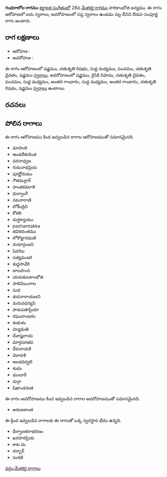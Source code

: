 {{Infobox ragam
	| name          	= గంధరాలోల
	| synonym	    	= 
	| mela          	= 
	| chakra        	= 
	| janaka        	= 
	| type          	= ఔడవ-సంపూర్ణ
	| arohanam      	= {{svaraC|S|R2|M1|P|D2|S'}} 
	| avarohanam    	= {{svaraC|S'|N2|D2|P|M1|G3|M1|G3|R2|S}}
	| jeeva         	=
	| chhaya        	=
	| nyasa         	=
	| vishesha      	= 
	| equivalent  		= 
}}
{{కర్ణాటక సంగీత రాగాలు}}
'''గంధరాలోల రాగము''' [[కర్ణాటక సంగీతం]]లో 28వ [[మేళకర్త రాగము]] హరికాంభోజి జన్యము.  ఈ రాగం ఆరోహణలో ఐదు స్వరాలు, అవరోహణంలో సప్త స్వరాలు ఉండడం వల్ల దీనిని ఔడవ-సంపూర్ణ రాగం అంటారు.


==రాగ లక్షణాలు==


* ఆరోహణ : {{svaraC|S|R2|M1|P|D2|S'}} 
* అవరోహణ : {{svaraC|S'|N2|D2|P|M1|G3|M1|G3|R2|S}}

ఈ రాగం ఆరోహణంలో షడ్జమం, చతుశృతి రిషభం, సుద్ద మధ్యమం, పంచమం, చతుశృతి దైవతం, షడ్జమం [[స్వరాలు]], అవరోహణంలో షడ్జమం, కైసికి నిషాదం, చతుశృతి దైవతం, పంచమం, సుద్ద మధ్యమం, అంతర గాంధారం, సుద్ద మధ్యమం, అంతర గాంధారం, చతుశృతి రిషభం, షడ్జమం [[స్వరాలు]] ఉంటాయి.

==రచనలు==



==పోలిన రాగాలు==
ఈ రాగం ఆరోహణము కింద ఇవ్వబడిన రాగాల ఆరోహణముతో సమానమైనది.
* మాహురి
* ఆండలీకురింజి
* వరనాధ్వజ
* గురునాథప్రియ
* పూర్ణోదయం
* గౌతమల్లార్
* హంతకవరాళి
* ధుర్వాంగీ
* నటనారాణి
* లోకేంద్రిని
* కోకలి
* దుర్ధక్యాయం
* pazhamtakka
* జివికదంతము
* లోకొట్టారమణి
* దయార్రంజని
* షెవఝి
* సత్యవంజరి
* శుధ్ధసావేరి
* బాలహంస
* యదుకులకాంభోజి
* సాలివిబంగాల
* సుధ
* శుదనారాయణని
* మరువధన్యసి
* పాశుపతాప్రియా
* రఘురాంజరం
* శంకుళం
* హ్యుమతి
* దేవాష్టరాయ
* మార్గపరతప
* దేవనాయకి
* వెలావళి
* అలకవర్వలి
* శుభం
* మందారీ
* దుర్గా
* షిఖాండరుత

ఈ రాగం అవరోహణము కింద ఇవ్వబడిన రాగాల అవరోహణముతో సమానమైనది.
* అరుణకాంత

ఈ క్రింద ఇవ్వబడిన రాగాలకు ఈ రాగంతో ఒక్క స్వరస్థాన భేదం ఉన్నది.
* ధీర్వాణకరాభరణం
* ఖరహరప్రియ
* కాట మ
* దర్బార్
* సురటి



[[వర్గం:మేళకర్త రాగాలు]]